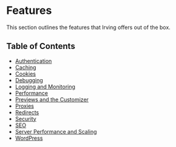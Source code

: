 <Meta title="Features|Overview" />

# Features
This section outlines the features that Irving offers out of the box.

## Table of Contents
* [Authentication](?path=/docs/features-authentication--page)
* [Caching](?path=/docs/features-caching--page)
* [Cookies](?path=/docs/features-cookies--page)
* [Debugging](?path=/docs/features-debugging--page)
* [Logging and Monitoring](?path=/docs/features-logging-and-monitoring--page)
* [Performance](?path=/docs/features-performance--page)
* [Previews and the Customizer](?path=/docs/features-previews-and-the-customizer--page)
* [Proxies](?path=/docs/features-proxies--page)
* [Redirects](?path=/docs/features-redirects--page)
* [Security](?path=/docs/features-security--page)
* [SEO](?path=/docs/features-seo--page)
* [Server Performance and Scaling](?path=/docs/features-server-performance-and-scaling--page)
* [WordPress](?path=/docs/features-wordpress--page)
